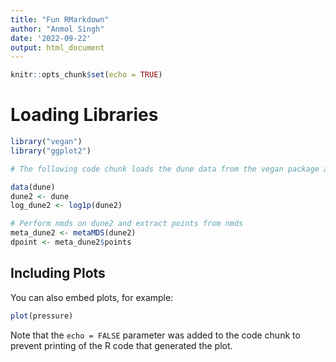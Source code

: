 ```yaml
---
title: "Fun RMarkdown"
author: "Anmol Singh"
date: '2022-09-22'
output: html_document
---
```


```r
knitr::opts_chunk$set(echo = TRUE)
```
# Loading Libraries
```r
library("vegan")
library("ggplot2")
```


```r
# The following code chunk loads the dune data from the vegan package and preforms a log transformation using the log1p function

data(dune)
dune2 <- dune
log_dune2 <- log1p(dune2)

```


```r
# Perform nmds on dune2 and extract points from nmds 
meta_dune2 <- metaMDS(dune2)
dpoint <- meta_dune2$points

```


## Including Plots

You can also embed plots, for example:

```r
plot(pressure)
```

Note that the `echo = FALSE` parameter was added to the code chunk to prevent printing of the R code that generated the plot.
